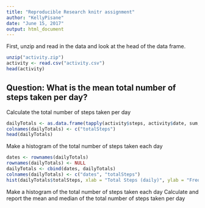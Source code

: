 ```yaml
---
title: "Reproducible Research knitr assignment"
author: "KellyPisane"
date: "June 15, 2017"
output: html_document
---
```



First, unzip and read in the data and look at the head of the data frame. 
```r
unzip("activity.zip")
activity <- read.csv("activity.csv")
head(activity)
```

## Question: What is the mean total number of steps taken per day?

Calculate the total number of steps taken per day
```r
dailyTotals <- as.data.frame(tapply(activity$steps, activity$date, sum, na.rm = TRUE))
colnames(dailyTotals) <- c("totalSteps")
head(dailyTotals)
```

Make a histogram of the total number of steps taken each day
```r
dates <- rownames(dailyTotals)
rownames(dailyTotals) <- NULL
dailyTotals <- cbind(dates, dailyTotals)
colnames(dailyTotals) <- c("dates", "totalSteps")
hist(dailyTotals$totalSteps, xlab = "Total Steps (daily)", ylab = "Frequency", main = "Daily Steps", col = "red")

```
Make a histogram of the total number of steps taken each day
Calculate and report the mean and median of the total number of steps taken per day